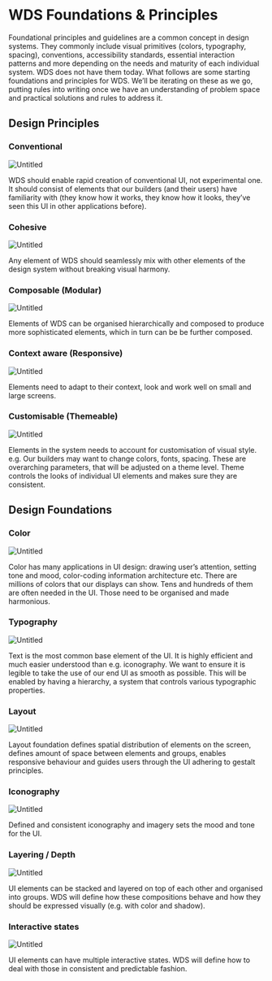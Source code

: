 <!-- index.stories.mdx -->


<Meta title="WDS/Introduction" />

# WDS Foundations & Principles

Foundational principles and guidelines are a common concept in design systems. They commonly include visual primitives (colors, typography, spacing), conventions, accessibility standards, essential interaction patterns and more depending on the needs and maturity of each individual system. WDS does not have them today. What follows are some starting foundations and principles for WDS.
We’ll be iterating on these as we go, putting rules into writing once we have an understanding of problem space and practical solutions and rules to address it.

## Design Principles

### Conventional

![Untitled](https://s3.us-west-2.amazonaws.com/secure.notion-static.com/09a026d7-9771-490f-9406-76ae115f6cb5/Untitled.png?X-Amz-Algorithm=AWS4-HMAC-SHA256&X-Amz-Content-Sha256=UNSIGNED-PAYLOAD&X-Amz-Credential=AKIAT73L2G45EIPT3X45%2F20230223%2Fus-west-2%2Fs3%2Faws4_request&X-Amz-Date=20230223T100640Z&X-Amz-Expires=86400&X-Amz-Signature=d10513676542b155d9958bca76c9b667bd53ee9d36b23a0e52b647dc85f657c7&X-Amz-SignedHeaders=host&response-content-disposition=filename%3D%22Untitled.png%22&x-id=GetObject)

WDS should enable rapid creation of conventional UI, not experimental one. It should consist of elements that our builders (and their users) have familiarity with (they know how it works, they know how it looks, they’ve seen this UI in other applications before).

### **Cohesive**

![Untitled](https://s3.us-west-2.amazonaws.com/secure.notion-static.com/ec3e9dd4-b21f-4218-aa59-f17be255dadc/Untitled.png?X-Amz-Algorithm=AWS4-HMAC-SHA256&X-Amz-Content-Sha256=UNSIGNED-PAYLOAD&X-Amz-Credential=AKIAT73L2G45EIPT3X45%2F20230223%2Fus-west-2%2Fs3%2Faws4_request&X-Amz-Date=20230223T100708Z&X-Amz-Expires=86400&X-Amz-Signature=abdc058020ec1e8d1b5c1142b0dab03a4d7c7ea90dd155626b189d6908152604&X-Amz-SignedHeaders=host&response-content-disposition=filename%3D%22Untitled.png%22&x-id=GetObject)

Any element of WDS should seamlessly mix with other elements of the design system without breaking visual harmony.

### **Composable (Modular)**

![Untitled](https://s3.us-west-2.amazonaws.com/secure.notion-static.com/a21a234b-67e4-4ea0-a761-081b8fb8bf02/Untitled.png?X-Amz-Algorithm=AWS4-HMAC-SHA256&X-Amz-Content-Sha256=UNSIGNED-PAYLOAD&X-Amz-Credential=AKIAT73L2G45EIPT3X45%2F20230223%2Fus-west-2%2Fs3%2Faws4_request&X-Amz-Date=20230223T100720Z&X-Amz-Expires=86400&X-Amz-Signature=0eece268d8589aec20c5bcb8941609a9fcbebf67ee298275b39aa97e7d097bf0&X-Amz-SignedHeaders=host&response-content-disposition=filename%3D%22Untitled.png%22&x-id=GetObject)

Elements of WDS can be organised hierarchically and composed to produce more sophisticated elements, which in turn can be be further composed.

### Context aware (**Responsive)**

![Untitled](https://s3.us-west-2.amazonaws.com/secure.notion-static.com/c0733b19-957e-4784-80e4-a5a73509eb83/Untitled.png?X-Amz-Algorithm=AWS4-HMAC-SHA256&X-Amz-Content-Sha256=UNSIGNED-PAYLOAD&X-Amz-Credential=AKIAT73L2G45EIPT3X45%2F20230223%2Fus-west-2%2Fs3%2Faws4_request&X-Amz-Date=20230223T100731Z&X-Amz-Expires=86400&X-Amz-Signature=44a55a53bc79e08a66b87cc148e76879803515a848b6edb456c7f09398be44f0&X-Amz-SignedHeaders=host&response-content-disposition=filename%3D%22Untitled.png%22&x-id=GetObject)

Elements need to adapt to their context, look and work well on small and large screens.

### C**ustomisable (Themeable)**

![Untitled](hhttps://s3.us-west-2.amazonaws.com/secure.notion-static.com/10485f62-f73e-4f85-93c7-513c69b8e6cf/Untitled.png?X-Amz-Algorithm=AWS4-HMAC-SHA256&X-Amz-Content-Sha256=UNSIGNED-PAYLOAD&X-Amz-Credential=AKIAT73L2G45EIPT3X45%2F20230223%2Fus-west-2%2Fs3%2Faws4_request&X-Amz-Date=20230223T100745Z&X-Amz-Expires=86400&X-Amz-Signature=cd98f964fcfc73e72534fe150d250d615fd41b9341f9e7dd227feef6ce34cd39&X-Amz-SignedHeaders=host&response-content-disposition=filename%3D%22Untitled.png%22&x-id=GetObject)

Elements in the system needs to account for customisation of visual style. e.g. Our builders may want to change colors, fonts, spacing. These are overarching parameters, that will be adjusted on a theme level. Theme controls the looks of individual UI elements and makes sure they are consistent.

## Design Foundations

### **Color**

![Untitled](https://s3.us-west-2.amazonaws.com/secure.notion-static.com/9a515a5c-3610-4266-88db-b3d50d057deb/Untitled.png?X-Amz-Algorithm=AWS4-HMAC-SHA256&X-Amz-Content-Sha256=UNSIGNED-PAYLOAD&X-Amz-Credential=AKIAT73L2G45EIPT3X45%2F20230223%2Fus-west-2%2Fs3%2Faws4_request&X-Amz-Date=20230223T100808Z&X-Amz-Expires=86400&X-Amz-Signature=bd830e4f37c4715b1bdfa35007a74a88983722e331212e271ebd24b7feff4e9d&X-Amz-SignedHeaders=host&response-content-disposition=filename%3D%22Untitled.png%22&x-id=GetObject)

Color has many applications in UI design: drawing user’s attention, setting tone and mood, color-coding information architecture etc. There are millions of colors that our displays can show. Tens and hundreds of them are often needed in the UI. Those need to be organised and made harmonious.

### **Typography**

![Untitled](https://s3.us-west-2.amazonaws.com/secure.notion-static.com/0b068bac-2262-44ce-871a-736f4bb25645/Untitled.png?X-Amz-Algorithm=AWS4-HMAC-SHA256&X-Amz-Content-Sha256=UNSIGNED-PAYLOAD&X-Amz-Credential=AKIAT73L2G45EIPT3X45%2F20230223%2Fus-west-2%2Fs3%2Faws4_request&X-Amz-Date=20230223T100822Z&X-Amz-Expires=86400&X-Amz-Signature=8d12da76b8fde6c73c38a758ad3e752a53c4a908caf14d1e7db2a6ec62dd6b1e&X-Amz-SignedHeaders=host&response-content-disposition=filename%3D%22Untitled.png%22&x-id=GetObject)

Text is the most common base element of the UI. It is highly efficient and much easier understood than e.g. iconography. We want to ensure it is legible to take the use of our end UI as smooth as possible. This will be enabled by having a hierarchy, a system that controls various typographic properties.

### Layout

![Untitled](https://s3.us-west-2.amazonaws.com/secure.notion-static.com/3c9ecd0f-de2a-49be-89bd-2263608764ce/Untitled.png?X-Amz-Algorithm=AWS4-HMAC-SHA256&X-Amz-Content-Sha256=UNSIGNED-PAYLOAD&X-Amz-Credential=AKIAT73L2G45EIPT3X45%2F20230223%2Fus-west-2%2Fs3%2Faws4_request&X-Amz-Date=20230223T100843Z&X-Amz-Expires=86400&X-Amz-Signature=e665efcf29c824a9dc7589d0e3f5ce9d965cf19a050e8b01019cdcfc9af71eac&X-Amz-SignedHeaders=host&response-content-disposition=filename%3D%22Untitled.png%22&x-id=GetObject)

Layout foundation defines spatial distribution of elements on the screen, defines amount of space between elements and groups, enables responsive behaviour and guides users through the UI adhering to gestalt principles.

### Iconography

![Untitled](https://s3.us-west-2.amazonaws.com/secure.notion-static.com/348f1940-86c3-4137-aae3-57b0330d580d/Untitled.png?X-Amz-Algorithm=AWS4-HMAC-SHA256&X-Amz-Content-Sha256=UNSIGNED-PAYLOAD&X-Amz-Credential=AKIAT73L2G45EIPT3X45%2F20230223%2Fus-west-2%2Fs3%2Faws4_request&X-Amz-Date=20230223T100846Z&X-Amz-Expires=86400&X-Amz-Signature=ed83c9fbce2468596bb5388831831225622e9c5e938b4f9e9049706e926fb771&X-Amz-SignedHeaders=host&response-content-disposition=filename%3D%22Untitled.png%22&x-id=GetObject)

Defined and consistent iconography and imagery sets the mood and tone for the UI.

### Layering / Depth

![Untitled](https://s3.us-west-2.amazonaws.com/secure.notion-static.com/dedff06f-fcbf-43f5-b735-5ce594b82900/Untitled.png?X-Amz-Algorithm=AWS4-HMAC-SHA256&X-Amz-Content-Sha256=UNSIGNED-PAYLOAD&X-Amz-Credential=AKIAT73L2G45EIPT3X45%2F20230223%2Fus-west-2%2Fs3%2Faws4_request&X-Amz-Date=20230223T100849Z&X-Amz-Expires=86400&X-Amz-Signature=44fcb776fe1d3a0a10881923d0d7bcbcbe411eed276ae51db02f48ff19ea3d62&X-Amz-SignedHeaders=host&response-content-disposition=filename%3D%22Untitled.png%22&x-id=GetObject)

UI elements can be stacked and layered on top of each other and organised into groups. WDS will define how these compositions behave and how they should be expressed visually (e.g. with color and shadow).

### Interactive states

![Untitled](https://s3.us-west-2.amazonaws.com/secure.notion-static.com/2033bd94-e9ae-47f2-92b3-4a519c790d71/Untitled.png?X-Amz-Algorithm=AWS4-HMAC-SHA256&X-Amz-Content-Sha256=UNSIGNED-PAYLOAD&X-Amz-Credential=AKIAT73L2G45EIPT3X45%2F20230223%2Fus-west-2%2Fs3%2Faws4_request&X-Amz-Date=20230223T100851Z&X-Amz-Expires=86400&X-Amz-Signature=0fe0d5c33fe3a6ae8acb17d41f8a9cadbff2d85de8e5f1081d4ce26f46f93448&X-Amz-SignedHeaders=host&response-content-disposition=filename%3D%22Untitled.png%22&x-id=GetObject)

UI elements can have multiple interactive states. WDS will define how to deal with those in consistent and predictable fashion.
